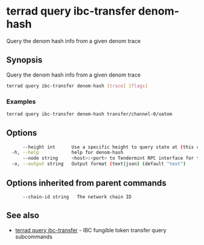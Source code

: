 # terrad query ibc-transfer denom-hash

Query the denom hash info from a given denom trace

## Synopsis

Query the denom hash info from a given denom trace

```sh Terrad
terrad query ibc-transfer denom-hash [trace] [flags]
```

### Examples

```sh Terrad
terrad query ibc-transfer denom-hash transfer/channel-0/uatom
```

## Options

```sh Terrad
      --height int      Use a specific height to query state at (this can error if the node is pruning state)
  -h, --help            help for denom-hash
      --node string     <host>:<port> to Tendermint RPC interface for this chain (default "tcp://localhost:26657")
  -o, --output string   Output format (text|json) (default "text")
```

## Options inherited from parent commands

```
      --chain-id string   The network chain ID
```

## See also

* [terrad query ibc-transfer](terrad_query_ibc-transfer.mdx)	 - IBC fungible token transfer query subcommands


